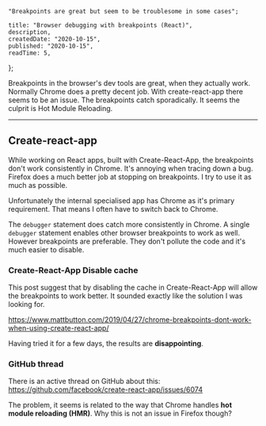 
    "Breakpoints are great but seem to be troublesome in some cases";

    title: "Browser debugging with breakpoints (React)",
    description,
    createdDate: "2020-10-15",
    published: "2020-10-15",
    readTime: 5,
};


Breakpoints in the browser's dev tools are great, when they actually work. Normally Chrome does a pretty decent job. With create-react-app there seems to be an issue. The breakpoints catch sporadically. It seems the culprit is Hot Module Reloading.

---

## Create-react-app

While working on React apps, built with Create-React-App, the breakpoints don't work consistently in Chrome. It's annoying when tracing down a bug. Firefox does a much better job at stopping on breakpoints. I try to use it as much as possible.

Unfortunately the internal specialised app has Chrome as it's primary requirement. That means I often have to switch back to Chrome.

The `debugger` statement does catch more consistently in Chrome. A single `debugger` statement enables other browser breakpoints to work as well. However breakpoints are preferable. They don't pollute the code and it's much easier to disable.

### Create-React-App Disable cache

This post suggest that by disabling the cache in Create-React-App will allow the breakpoints to work better. It sounded exactly like the solution I was looking for.

https://www.mattbutton.com/2019/04/27/chrome-breakpoints-dont-work-when-using-create-react-app/

Having tried it for a few days, the results are **disappointing**.

### GitHub thread

There is an active thread on GitHub about this:
https://github.com/facebook/create-react-app/issues/6074

The problem, it seems is related to the way that Chrome handles **hot module reloading (HMR)**. Why this is not an issue in Firefox though?
